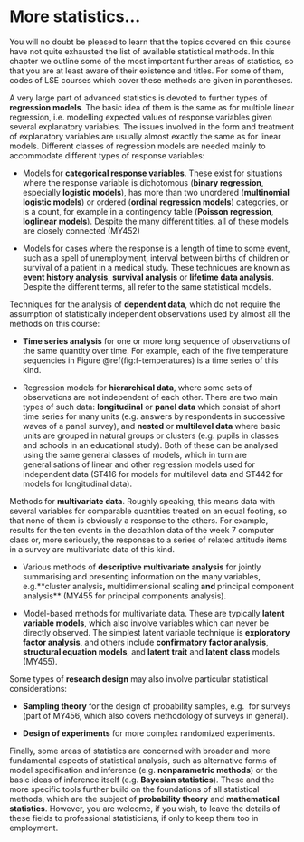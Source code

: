 # More statistics... {#c-more}

You will no doubt be pleased to learn that the topics covered on this
course have not quite exhausted the list of available statistical
methods. In this chapter we outline some of the most important further
areas of statistics, so that you are at least aware of their existence
and titles. For some of them, codes of LSE courses which cover these
methods are given in parentheses.

A very large part of advanced statistics is devoted to further types of
**regression models**. The basic idea of them is the same as for
multiple linear regression, i.e. modelling expected values of response
variables given several explanatory variables. The issues involved in
the form and treatment of explanatory variables are usually almost
exactly the same as for linear models. Different classes of regression
models are needed mainly to accommodate different types of response
variables:

-   Models for **categorical response variables**. These exist for
    situations where the response variable is dichotomous (**binary
    regression**, especially **logistic models**), has more than two
    unordered (**multinomial logistic models**) or ordered (**ordinal
    regression models**) categories, or is a count, for example in a
    contingency table (**Poisson regression**, **loglinear models**).
    Despite the many different titles, all of these models are closely
    connected (MY452)

-   Models for cases where the response is a length of time to some
    event, such as a spell of unemployment, interval between births of
    children or survival of a patient in a medical study. These
    techniques are known as **event history analysis**, **survival
    analysis** or **lifetime data analysis**. Despite the different
    terms, all refer to the same statistical models.

Techniques for the analysis of **dependent data**, which do not require
the assumption of statistically independent observations used by almost
all the methods on this course:

-   **Time series analysis** for one or more long sequence of
    observations of the same quantity over time. For example, each of
    the five temperature sequencies in Figure \@ref(fig:f-temperatures) is a
    time series of this kind.

-   Regression models for **hierarchical data**, where some sets of
    observations are not independent of each other. There are two main
    types of such data: **longitudinal** or **panel data** which consist
    of short time series for many units (e.g. answers by respondents in
    successive waves of a panel survey), and **nested** or **multilevel
    data** where basic units are grouped in natural groups or clusters
    (e.g. pupils in classes and schools in an educational study). Both
    of these can be analysed using the same general classes of models,
    which in turn are generalisations of linear and other regression
    models used for independent data (ST416 for models for multilevel
    data and ST442 for models for longitudinal data).

Methods for **multivariate data**. Roughly speaking, this means data
with several variables for comparable quantities treated on an equal
footing, so that none of them is obviously a response to the others. For
example, results for the ten events in the decathlon data of the week 7
computer class or, more seriously, the responses to a series of related
attitude items in a survey are multivariate data of this kind.

-   Various methods of **descriptive multivariate analysis** for jointly
    summarising and presenting information on the many variables,
    e.g.\**cluster analysis**, **multidimensional scaling** and
    **principal component analysis** (MY455 for principal
    components analysis).

-   Model-based methods for multivariate data. These are typically
    **latent variable models**, which also involve variables which can
    never be directly observed. The simplest latent variable technique
    is **exploratory factor analysis**, and others include
    **confirmatory factor analysis**, **structural equation models**,
    and **latent trait** and **latent class** models (MY455).

Some types of **research design** may also involve particular
statistical considerations:

-   **Sampling theory** for the design of probability samples, e.g.  for
    surveys (part of MY456, which also covers methodology of surveys
    in general).

-   **Design of experiments** for more complex randomized experiments.

Finally, some areas of statistics are concerned with broader and more
fundamental aspects of statistical analysis, such as alternative forms
of model specification and inference (e.g. **nonparametric methods**) or
the basic ideas of inference itself (e.g. **Bayesian statistics**).
These and the more specific tools further build on the foundations of
all statistical methods, which are the subject of **probability theory**
and **mathematical statistics**. However, you are welcome, if you wish,
to leave the details of these fields to professional statisticians, if
only to keep them too in employment.
